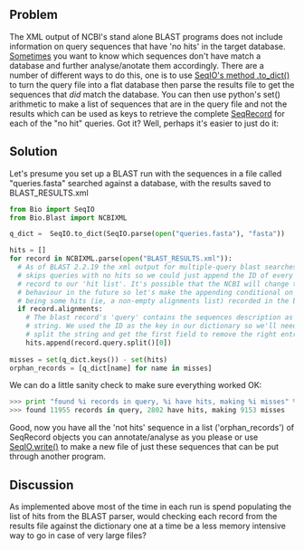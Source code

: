 == Problem ==

The XML output of NCBI's stand alone BLAST programs does not include information on query sequences that have 'no hits' in the target database. [http://bugzilla.open-bio.org/show_bug.cgi?id=2821 Sometimes] you want to know which sequences don't have match a database and further analyse/anotate them accordingly. There are a number of different ways to do this, one is to use [[SeqIO |SeqIO's method .to_dict()]] to turn the query file into a flat database then parse the results file to get the sequences that ''did'' match the database. You can then use python's set() arithmetic to make a list of sequences that are in the query file and not the results which can be used as keys to retrieve the complete [[SeqRecord]] for each of the "no hit" queries. Got it? Well, perhaps it's easier to just do it:
== Solution ==

Let's presume you set up a BLAST run with the sequences in a file called "queries.fasta" searched against a database, with the results saved to BLAST_RESULTS.xml
<source lang=python>
from Bio import SeqIO
from Bio.Blast import NCBIXML

q_dict =  SeqIO.to_dict(SeqIO.parse(open("queries.fasta"), "fasta"))

hits = []
for record in NCBIXML.parse(open("BLAST_RESULTS.xml")):
  # As of BLAST 2.2.19 the xml output for multiple-query blast searches
  # skips queries with no hits so we could just append the ID of every blast 
  # record to our 'hit list'. It's possible that the NCBI will change this
  # behaviour in the future so let's make the appending conditional on there
  # being some hits (ie, a non-empty alignments list) recorded in the blast record
  if record.alignments:
    # The blast record's 'query' contains the sequences description as a
    # string. We used the ID as the key in our dictionary so we'll need to
    # split the string and get the first field to remove the right entries 
    hits.append(record.query.split()[0])
 
misses = set(q_dict.keys()) - set(hits)
orphan_records = [q_dict[name] for name in misses]
</source>
 
We can do a little sanity check to make sure everything worked OK:
<source lang=python>
>>> print "found %i records in query, %i have hits, making %i misses" % (len(q_dict.keys()), len(hits), len(misses))
>>> found 11955 records in query, 2802 have hits, making 9153 misses
</source>

Good, now you have all the 'not hits' sequence in a list ('orphan_records') of SeqRecord objects you can annotate/analyse as you please or use [[SeqIO | SeqIO.write()]] to make a new file of just these sequences that can be put through another program.

== Discussion ==
As implemented above most of the time in each run is spend populating the list of hits from the BLAST parser, would checking each record from the results file against the dictionary one at a time be a less memory intensive way to go in case of very large files?

